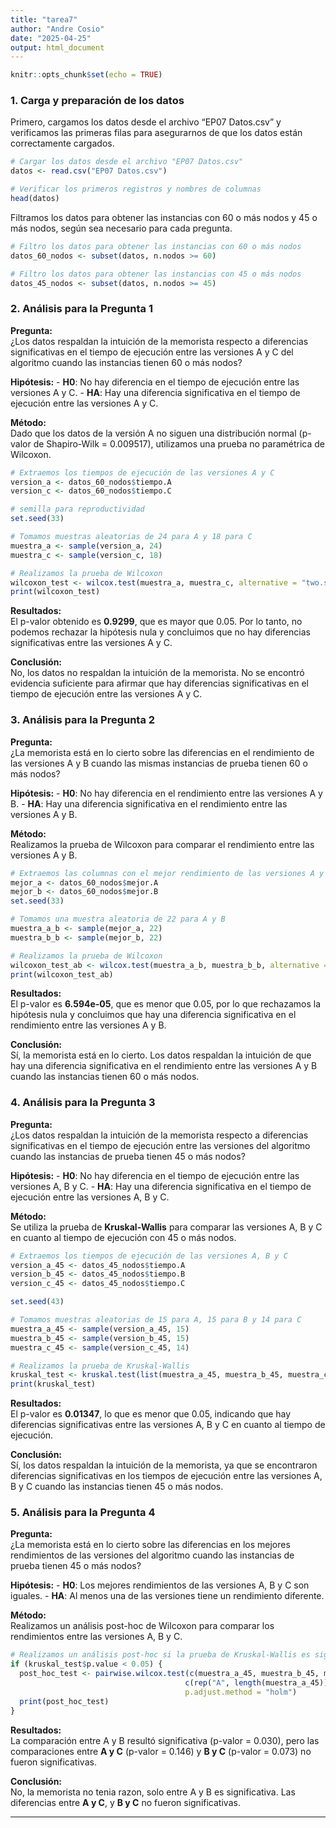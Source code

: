 ```yaml
---
title: "tarea7"
author: "Andre Cosio"
date: "2025-04-25"
output: html_document
---
```


```r
knitr::opts_chunk$set(echo = TRUE)
```

### 1. **Carga y preparación de los datos**

Primero, cargamos los datos desde el archivo "EP07 Datos.csv" y verificamos las primeras filas para asegurarnos de que los datos están correctamente cargados.

```r
# Cargar los datos desde el archivo "EP07 Datos.csv"
datos <- read.csv("EP07 Datos.csv")

# Verificar los primeros registros y nombres de columnas
head(datos)
```

Filtramos los datos para obtener las instancias con 60 o más nodos y 45 o más nodos, según sea necesario para cada pregunta.

```r
# Filtro los datos para obtener las instancias con 60 o más nodos
datos_60_nodos <- subset(datos, n.nodos >= 60)

# Filtro los datos para obtener las instancias con 45 o más nodos
datos_45_nodos <- subset(datos, n.nodos >= 45)
```

### 2. **Análisis para la Pregunta 1**

**Pregunta:**  
¿Los datos respaldan la intuición de la memorista respecto a diferencias significativas en el tiempo de ejecución entre las versiones A y C del algoritmo cuando las instancias tienen 60 o más nodos?

**Hipótesis:**
- **H0**: No hay diferencia en el tiempo de ejecución entre las versiones A y C.
- **HA**: Hay una diferencia significativa en el tiempo de ejecución entre las versiones A y C.

**Método:**  
Dado que los datos de la versión A no siguen una distribución normal (p-valor de Shapiro-Wilk = 0.009517), utilizamos una prueba no paramétrica de Wilcoxon.

```r
# Extraemos los tiempos de ejecución de las versiones A y C
version_a <- datos_60_nodos$tiempo.A
version_c <- datos_60_nodos$tiempo.C

# semilla para reproductividad
set.seed(33)

# Tomamos muestras aleatorias de 24 para A y 18 para C
muestra_a <- sample(version_a, 24)
muestra_c <- sample(version_c, 18)

# Realizamos la prueba de Wilcoxon
wilcoxon_test <- wilcox.test(muestra_a, muestra_c, alternative = "two.sided")
print(wilcoxon_test)
```

**Resultados:**  
El p-valor obtenido es **0.9299**, que es mayor que 0.05. Por lo tanto, no podemos rechazar la hipótesis nula y concluimos que no hay diferencias significativas entre las versiones A y C.

**Conclusión:**  
No, los datos no respaldan la intuición de la memorista. No se encontró evidencia suficiente para afirmar que hay diferencias significativas en el tiempo de ejecución entre las versiones A y C.

### 3. **Análisis para la Pregunta 2**

**Pregunta:**  
¿La memorista está en lo cierto sobre las diferencias en el rendimiento de las versiones A y B cuando las mismas instancias de prueba tienen 60 o más nodos?

**Hipótesis:**
- **H0**: No hay diferencia en el rendimiento entre las versiones A y B.
- **HA**: Hay una diferencia significativa en el rendimiento entre las versiones A y B.

**Método:**  
Realizamos la prueba de Wilcoxon para comparar el rendimiento entre las versiones A y B.

```r
# Extraemos las columnas con el mejor rendimiento de las versiones A y B
mejor_a <- datos_60_nodos$mejor.A
mejor_b <- datos_60_nodos$mejor.B
set.seed(33)

# Tomamos una muestra aleatoria de 22 para A y B
muestra_a_b <- sample(mejor_a, 22)
muestra_b_b <- sample(mejor_b, 22)

# Realizamos la prueba de Wilcoxon
wilcoxon_test_ab <- wilcox.test(muestra_a_b, muestra_b_b, alternative = "two.sided")
print(wilcoxon_test_ab)
```

**Resultados:**  
El p-valor es **6.594e-05**, que es menor que 0.05, por lo que rechazamos la hipótesis nula y concluimos que hay una diferencia significativa en el rendimiento entre las versiones A y B.

**Conclusión:**  
Sí, la memorista está en lo cierto. Los datos respaldan la intuición de que hay una diferencia significativa en el rendimiento entre las versiones A y B cuando las instancias tienen 60 o más nodos.

### 4. **Análisis para la Pregunta 3**

**Pregunta:**  
¿Los datos respaldan la intuición de la memorista respecto a diferencias significativas en el tiempo de ejecución entre las versiones del algoritmo cuando las instancias de prueba tienen 45 o más nodos?

**Hipótesis:**
- **H0**: No hay diferencia en el tiempo de ejecución entre las versiones A, B y C.
- **HA**: Hay una diferencia significativa en el tiempo de ejecución entre las versiones A, B y C.

**Método:**  
Se utiliza la prueba de **Kruskal-Wallis** para comparar las versiones A, B y C en cuanto al tiempo de ejecución con 45 o más nodos.

```r
# Extraemos los tiempos de ejecución de las versiones A, B y C
version_a_45 <- datos_45_nodos$tiempo.A
version_b_45 <- datos_45_nodos$tiempo.B
version_c_45 <- datos_45_nodos$tiempo.C

set.seed(43)

# Tomamos muestras aleatorias de 15 para A, 15 para B y 14 para C
muestra_a_45 <- sample(version_a_45, 15)
muestra_b_45 <- sample(version_b_45, 15)
muestra_c_45 <- sample(version_c_45, 14)

# Realizamos la prueba de Kruskal-Wallis
kruskal_test <- kruskal.test(list(muestra_a_45, muestra_b_45, muestra_c_45))
print(kruskal_test)
```

**Resultados:**  
El p-valor es **0.01347**, lo que es menor que 0.05, indicando que hay diferencias significativas entre las versiones A, B y C en cuanto al tiempo de ejecución.

**Conclusión:**  
Sí, los datos respaldan la intuición de la memorista, ya que se encontraron diferencias significativas en los tiempos de ejecución entre las versiones A, B y C cuando las instancias tienen 45 o más nodos.

### 5. **Análisis para la Pregunta 4**

**Pregunta:**  
¿La memorista está en lo cierto sobre las diferencias en los mejores rendimientos de las versiones del algoritmo cuando las instancias de prueba tienen 45 o más nodos?

**Hipótesis:**
- **H0**: Los mejores rendimientos de las versiones A, B y C son iguales.
- **HA**: Al menos una de las versiones tiene un rendimiento diferente.

**Método:**  
Realizamos un análisis post-hoc de Wilcoxon para comparar los rendimientos entre las versiones A, B y C.

```r
# Realizamos un análisis post-hoc si la prueba de Kruskal-Wallis es significativa
if (kruskal_test$p.value < 0.05) {
  post_hoc_test <- pairwise.wilcox.test(c(muestra_a_45, muestra_b_45, muestra_c_45),
                                       c(rep("A", length(muestra_a_45)), rep("B", length(muestra_b_45)), rep("C", length(muestra_c_45))),
                                       p.adjust.method = "holm")
  print(post_hoc_test)
}
```

**Resultados:**  
La comparación entre A y B resultó significativa (p-valor = 0.030), pero las comparaciones entre **A y C** (p-valor = 0.146) y **B y C** (p-valor = 0.073) no fueron significativas.

**Conclusión:**  
No, la memorista no tenia razon, solo entre A y B es significativa. Las diferencias entre **A y C**, y **B y C** no fueron significativas.

---


